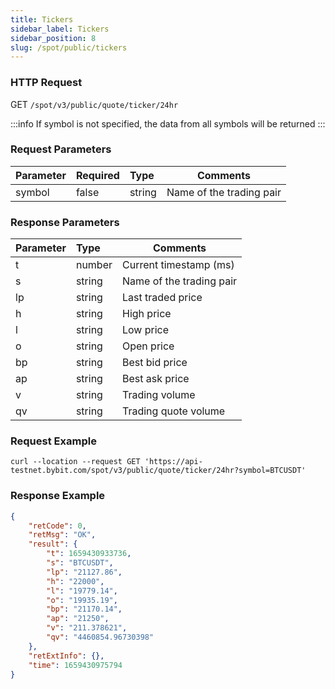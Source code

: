 ```yaml
---
title: Tickers
sidebar_label: Tickers
sidebar_position: 8
slug: /spot/public/tickers
---
```


### HTTP Request
GET <code>/spot/v3/public/quote/ticker/24hr</code>

:::info
If symbol is not specified, the data from all symbols will be returned
:::

### Request Parameters
| Parameter | Required | Type | Comments|
|:----- |:-------|:-----|------ |
| symbol | false | string | Name of the trading pair |

### Response Parameters
| Parameter | Type | Comments|
|:----- |:-----|----- |
|t| number | Current timestamp (ms)|
|s| string | Name of the trading pair|
|lp| string | Last traded price|
|h| string | High price|
|l| string | Low price|
|o| string | Open price|
|bp| string | Best bid price|
|ap| string | Best ask price|
|v| string | Trading volume|
|qv| string | Trading quote volume|

### Request Example

```http
curl --location --request GET 'https://api-testnet.bybit.com/spot/v3/public/quote/ticker/24hr?symbol=BTCUSDT'
```

### Response Example

```json
{
    "retCode": 0,
    "retMsg": "OK",
    "result": {
        "t": 1659430933736,
        "s": "BTCUSDT",
        "lp": "21127.86",
        "h": "22000",
        "l": "19779.14",
        "o": "19935.19",
        "bp": "21170.14",
        "ap": "21250",
        "v": "211.378621",
        "qv": "4460854.96730398"
    },
    "retExtInfo": {},
    "time": 1659430975794
}
```
